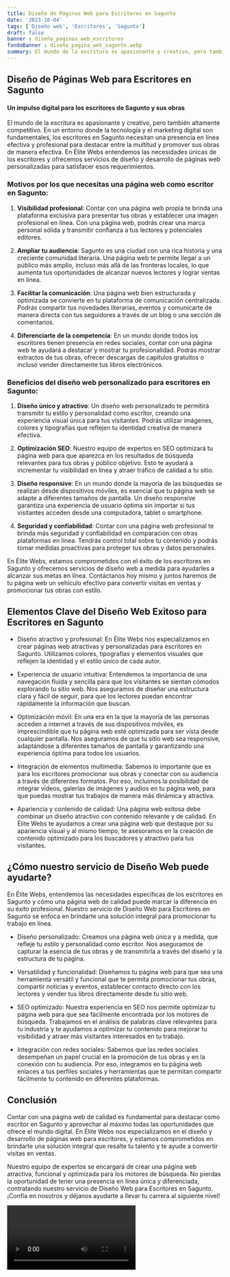 ```yaml
---
title: Diseño de Páginas Web para Escritores en Sagunto
date: '2023-10-04'
tags: ['Diseño web', 'Escritores', 'Sagunto']
draft: false
banner : diseño_paginas_web_escritores
fondoBanner : diseño_pagina_web_sagunto.webp
summary: El mundo de la escritura es apasionante y creativo, pero también altamente competitivo. En un entorno donde la tecnología y el marketing digital son fundamentales, los escritores en Sagunto necesitan una presencia en línea efectiva y profesional para destacar entre la multitud y promover sus obras de manera efectiva. En Élite Webs entendemos las necesidades únicas de los escritores y ofrecemos servicios de diseño y desarrollo de páginas web personalizadas para satisfacer esos requerimientos.
---
```


## Diseño de Páginas Web para Escritores en Sagunto

#### Un impulso digital para los escritores de Sagunto y sus obras

El mundo de la escritura es apasionante y creativo, pero también altamente competitivo. En un entorno donde la tecnología y el marketing digital son fundamentales, los escritores en Sagunto necesitan una presencia en línea efectiva y profesional para destacar entre la multitud y promover sus obras de manera efectiva. En Élite Webs entendemos las necesidades únicas de los escritores y ofrecemos servicios de diseño y desarrollo de páginas web personalizadas para satisfacer esos requerimientos.

### Motivos por los que necesitas una página web como escritor en Sagunto:

1. **Visibilidad profesional**: Contar con una página web propia te brinda una plataforma exclusiva para presentar tus obras y establecer una imagen profesional en línea. Con una página web, podrás crear una marca personal sólida y transmitir confianza a tus lectores y potenciales editores.

2. **Ampliar tu audiencia**: Sagunto es una ciudad con una rica historia y una creciente comunidad literaria. Una página web te permite llegar a un público más amplio, incluso más allá de las fronteras locales, lo que aumenta tus oportunidades de alcanzar nuevos lectores y lograr ventas en línea.

3. **Facilitar la comunicación**: Una página web bien estructurada y optimizada se convierte en tu plataforma de comunicación centralizada. Podrás compartir tus novedades literarias, eventos y comunicarte de manera directa con tus seguidores a través de un blog o una sección de comentarios.

4. **Diferenciarte de la competencia**: En un mundo donde todos los escritores tienen presencia en redes sociales, contar con una página web te ayudará a destacar y mostrar tu profesionalidad. Podrás mostrar extractos de tus obras, ofrecer descargas de capítulos gratuitos o incluso vender directamente tus libros electrónicos.

### Beneficios del diseño web personalizado para escritores en Sagunto:

1. **Diseño único y atractivo**: Un diseño web personalizado te permitirá transmitir tu estilo y personalidad como escritor, creando una experiencia visual única para tus visitantes. Podrás utilizar imágenes, colores y tipografías que reflejen tu identidad creativa de manera efectiva.

2. **Optimización SEO**: Nuestro equipo de expertos en SEO optimizará tu página web para que aparezca en los resultados de búsqueda relevantes para tus obras y público objetivo. Esto te ayudará a incrementar tu visibilidad en línea y atraer tráfico de calidad a tu sitio.

3. **Diseño responsive**: En un mundo donde la mayoría de las búsquedas se realizan desde dispositivos móviles, es esencial que tu página web se adapte a diferentes tamaños de pantalla. Un diseño responsive garantiza una experiencia de usuario óptima sin importar si tus visitantes acceden desde una computadora, tablet o smartphone.

4. **Seguridad y confiabilidad**: Contar con una página web profesional te brinda más seguridad y confiabilidad en comparación con otras plataformas en línea. Tendrás control total sobre tu contenido y podrás tomar medidas proactivas para proteger tus obras y datos personales.

En Élite Webs, estamos comprometidos con el éxito de los escritores en Sagunto y ofrecemos servicios de diseño web a medida para ayudarles a alcanzar sus metas en línea. Contáctanos hoy mismo y juntos haremos de tu página web un vehículo efectivo para convertir visitas en ventas y promocionar tus obras con estilo.

<GifSeo />

<Cta />

## Elementos Clave del Diseño Web Exitoso para Escritores en Sagunto

- Diseño atractivo y profesional: En Élite Webs nos especializamos en crear páginas web atractivas y personalizadas para escritores en Sagunto. Utilizamos colores, tipografías y elementos visuales que reflejen la identidad y el estilo único de cada autor.

- Experiencia de usuario intuitiva: Entendemos la importancia de una navegación fluida y sencilla para que los visitantes se sientan cómodos explorando tu sitio web. Nos aseguramos de diseñar una estructura clara y fácil de seguir, para que los lectores puedan encontrar rápidamente la información que buscan.

- Optimización móvil: En una era en la que la mayoría de las personas acceden a internet a través de sus dispositivos móviles, es imprescindible que tu página web esté optimizada para ser vista desde cualquier pantalla. Nos aseguramos de que tu sitio web sea responsive, adaptándose a diferentes tamaños de pantalla y garantizando una experiencia óptima para todos los usuarios.

- Integración de elementos multimedia: Sabemos lo importante que es para los escritores promocionar sus obras y conectar con su audiencia a través de diferentes formatos. Por eso, incluimos la posibilidad de integrar videos, galerías de imágenes y audios en tu página web, para que puedas mostrar tus trabajos de manera más dinámica y atractiva.

- Apariencia y contenido de calidad: Una página web exitosa debe combinar un diseño atractivo con contenido relevante y de calidad. En Élite Webs te ayudamos a crear una página web que destaque por su apariencia visual y al mismo tiempo, te asesoramos en la creación de contenido optimizado para los buscadores y atractivo para tus visitantes.

## ¿Cómo nuestro servicio de Diseño Web puede ayudarte?

En Élite Webs, entendemos las necesidades específicas de los escritores en Sagunto y cómo una página web de calidad puede marcar la diferencia en su éxito profesional. Nuestro servicio de Diseño Web para Escritores en Sagunto se enfoca en brindarte una solución integral para promocionar tu trabajo en línea.

- Diseño personalizado: Creamos una página web única y a medida, que refleje tu estilo y personalidad como escritor. Nos aseguramos de capturar la esencia de tus obras y de transmitirla a través del diseño y la estructura de tu página.

- Versatilidad y funcionalidad: Diseñamos tu página web para que sea una herramienta versátil y funcional que te permita promocionar tus obras, compartir noticias y eventos, establecer contacto directo con los lectores y vender tus libros directamente desde tu sitio web.

- SEO optimizado: Nuestra experiencia en SEO nos permite optimizar tu página web para que sea fácilmente encontrada por los motores de búsqueda. Trabajamos en el análisis de palabras clave relevantes para tu industria y te ayudamos a optimizar tu contenido para mejorar tu visibilidad y atraer más visitantes interesados en tu trabajo.

- Integración con redes sociales: Sabemos que las redes sociales desempeñan un papel crucial en la promoción de tus obras y en la conexión con tu audiencia. Por eso, integramos en tu página web enlaces a tus perfiles sociales y herramientas que te permitan compartir fácilmente tu contenido en diferentes plataformas.

## Conclusión

Contar con una página web de calidad es fundamental para destacar como escritor en Sagunto y aprovechar al máximo todas las oportunidades que ofrece el mundo digital. En Élite Webs nos especializamos en el diseño y desarrollo de páginas web para escritores, y estamos comprometidos en brindarte una solución integral que resalte tu talento y te ayude a convertir visitas en ventas.

Nuestro equipo de expertos se encargará de crear una página web atractiva, funcional y optimizada para los motores de búsqueda. No pierdas la oportunidad de tener una presencia en línea única y diferenciada, contratando nuestro servicio de Diseño Web para Escritores en Sagunto. ¡Confía en nosotros y déjanos ayudarte a llevar tu carrera al siguiente nivel!

<Video />

<CtaBot job='Escritores' city='Sagunto'/>

<Gmaps query='Sagunto+españa+maps' />
